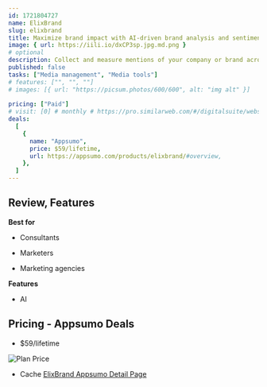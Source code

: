 ```yaml
---
id: 1721804727  
name: ElixBrand
slug: elixbrand
title: Maximize brand impact with AI-driven brand analysis and sentiment tracking
image: { url: https://iili.io/dxCP3sp.jpg.md.png }
# optional
description: Collect and measure mentions of your company or brand across as many channels and touchpoints as possibleTailor your search to ensure relevance to your geographic preferences
published: false
tasks: ["Media management", "Media tools"]
# features: ["", "", ""]
# images: [{ url: "https://picsum.photos/600/600", alt: "img alt" }]
 
pricing: ["Paid"]
# visit: [0] # monthly # https://pro.similarweb.com/#/digitalsuite/websiteanalysis/home
deals:
  [
    {
      name: "Appsumo",
      price: $59/lifetime,
      url: https://appsumo.com/products/elixbrand/#overview,
    },
  ]
---
```


## Review, Features

 

**Best for**

- Consultants

- Marketers

- Marketing agencies

**Features**

- AI

## Pricing - Appsumo Deals

- $59/lifetime

<Img src="https://iili.io/dxzTHPe.png" alt="Plan Price" />

- Cache [ElixBrand Appsumo Detail Page](https://iili.io/dxzTTla.png)

